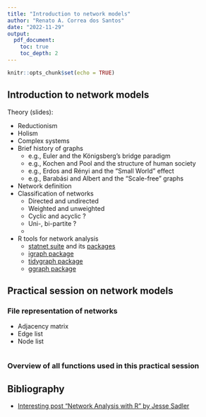 ```yaml
---
title: "Introduction to network models"
author: "Renato A. Correa dos Santos"
date: "2022-11-29"
output:
  pdf_document:
    toc: true
    toc_depth: 2
---
```


```r
knitr::opts_chunk$set(echo = TRUE)
```

## Introduction to network models

Theory (slides):

* Reductionism
* Holism
* Complex systems
* Brief history of graphs
  * e.g., Euler and the Königsberg’s bridge paradigm
  * e.g., Kochen and Pool and the structure of human society
  * e.g., Erdos and Rényi and the "Small World" effect
  * e.g., Barabási and Albert and the "Scale-free" graphs
* Network definition
* Classification of networks
  * Directed and undirected
  * Weighted and unweighted
  * Cyclic and acyclic ?
  * Uni-, bi-partite ?
  * 
* R tools for network analysis
  * [statnet suite](https://statnet.org/) and its [packages](https://statnet.org/packages/)
  * [igraph package](https://github.com/igraph/igraph)
  * [tidygraph package](https://github.com/thomasp85/tidygraph)
  * [ggraph package](https://github.com/thomasp85/ggraph)

## Practical session on network models

### File representation of networks

* Adjacency matrix
* Edge list
* Node list

```r

```



### Overview of all functions used in this practical session



## Bibliography

* [Interesting post "Network Analysis with R" by Jesse Sadler](https://www.jessesadler.com/post/network-analysis-with-r/)
